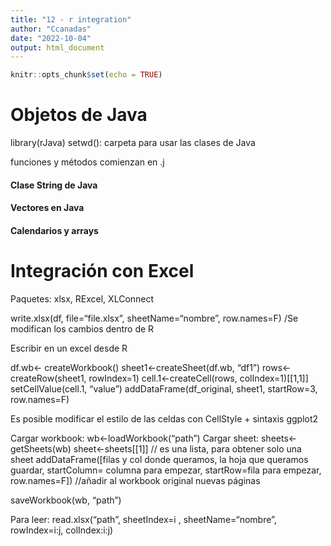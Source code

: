 ```yaml
---
title: "12 - r integration"
author: "Ccanadas"
date: "2022-10-04"
output: html_document
---
```


```r
knitr::opts_chunk$set(echo = TRUE)
```

#  Objetos de Java

library(rJava)
setwd(): carpeta para usar las clases de Java

funciones y métodos comienzan en .j

#### Clase String de Java
#### Vectores en Java
#### Calendarios y arrays


# Integración con Excel

Paquetes: xlsx, RExcel, XLConnect

write.xlsx(df, file="file.xlsx", sheetName="nombre", row.names=F) /Se modifican los cambios dentro de R

Escribir en un excel desde R

df.wb<- createWorkbook()
sheet1<-createSheet(df.wb, "df1")
rows<-createRow(sheet1, rowIndex=1)
cell.1<-createCell(rows, colIndex=1)[[1,1]]
setCellValue(cell.1, "value")
addDataFrame(df_original, sheet1, startRow=3, row.names=F)

Es posible modificar el estilo de las celdas con CellStyle + sintaxis ggplot2


Cargar workbook: wb<-loadWorkbook("path")
Cargar sheet: sheets<-getSheets(wb)
sheet<-sheets[[1]] // es una lista, para obtener solo una sheet
addDataFrame([filas y col donde queramos, la hoja que queramos guardar, startColumn= columna para empezar, startRow=fila para empezar, row.names=F]) //añadir al workbook original nuevas páginas

saveWorkbook(wb, "path")

Para leer: read.xlsx("path", sheetIndex=i , sheetName="nombre", rowIndex=i:j, colIndex:i:j)









